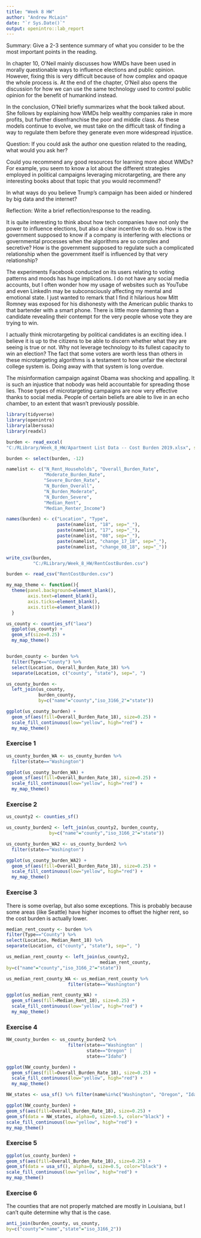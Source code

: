 ---
title: "Week 8 HW"
author: "Andrew McLain"
date: "`r Sys.Date()`"
output: openintro::lab_report
---

Summary: Give a 2-3 sentence summary of what you consider to be the most important points in the reading.

In chapter 10, O’Neil mainly discusses how WMDs have been used in morally questionable ways to influence elections and public opinion. However, fixing this is very difficult because of how complex and opaque the whole process is. At the end of the chapter, O’Neil also opens the discussion for how we can use the same technology used to control public opinion for the benefit of humankind instead. 

In the conclusion, O’Neil briefly summarizes what the book talked about. She follows by explaining how WMDs help wealthy companies rake in more profits, but further disenfranchise the poor and middle class. As these models continue to evolve, we must take on the difficult task of finding a way to regulate them before they generate even more widespread injustice.  

Question: If you could ask the author one question related to the reading, what would you ask her?

Could you recommend any good resources for learning more about WMDs? For example, you seem to know a lot about the different strategies employed in political campaigns leveraging microtargeting, are there any interesting books about that topic that you would recommend? 

In what ways do you believe Trump’s campaign has been aided or hindered by big data and the internet? 

Reflection: Write a brief reflection/response to the reading.

It is quite interesting to think about how tech companies have not only the power to influence elections, but also a clear incentive to do so. How is the government supposed to know if a company is interfering with elections or governmental processes when the algorithms are so complex and secretive? How is the government supposed to regulate such a complicated relationship when the government itself is influenced by that very relationship?  

The experiments Facebook conducted on its users relating to voting patterns and moods has huge implications. I do not have any social media accounts, but I often wonder how my usage of websites such as YouTube and even LinkedIn may be subconsciously affecting my mental and emotional state. 
I just wanted to remark that I find it hilarious how Mitt Romney was exposed for his dishonesty with the American public thanks to that bartender with a smart phone. There is little more damning than a candidate revealing their contempt for the very people whose vote they are trying to win. 

I actually think microtargeting by political candidates is an exciting idea. I believe it is up to the citizens to be able to discern whether what they are seeing is true or not. Why not leverage technology to its fullest capacity to win an election? The fact that some voters are worth less than others in these microtargeting algorithms is a testament to how unfair the electoral college system is. Doing away with that system is long overdue. 

The misinformation campaign against Obama was shocking and appalling. It is such an injustice that nobody was held accountable for spreading those lies. Those types of microtargeting campaigns are now very effective thanks to social media. People of certain beliefs are able to live in an echo chamber, to an extent that wasn’t previously possible. 



```{r load-packages, message=FALSE, warning=FALSE}
library(tidyverse)
library(openintro)
library(albersusa)
library(readxl)

burden <- read_excel(
"C:/RLibrary/Week_8_HW/Apartment List Data -- Cost Burden 2019.xlsx", skip = 1)

burden <- select(burden, -12)

namelist <- c("N_Rent_Households", "Overall_Burden_Rate",
              "Moderate_Burden_Rate", 
              "Severe_Burden_Rate",
              "N_Burden_Overall", 
              "N_Burden_Moderate",
              "N_Burden_Severe",
              "Median_Rent",
              "Median_Renter_Income")

names(burden) <- c("Location", "Type",
                   paste(namelist, "18", sep="_"),
                   paste(namelist, "17", sep="_"),
                   paste(namelist, "08", sep="_"),
                   paste(namelist, "change_17_18", sep="_"),
                   paste(namelist, "change_08_18", sep="_"))

write_csv(burden,
          "C:/RLibrary/Week_8_HW/RentCostBurden.csv")

burden <- read_csv("RentCostBurden.csv")

my_map_theme <- function(){
  theme(panel.background=element_blank(),
        axis.text=element_blank(),
        axis.ticks=element_blank(),
        axis.title=element_blank())
  }

us_county <- counties_sf("laea")
  ggplot(us_county) +
  geom_sf(size=0.25) +
  my_map_theme()


burden_county <- burden %>%
  filter(Type=="County") %>%
  select(Location, Overall_Burden_Rate_18) %>%
  separate(Location, c("county", "state"), sep=", ")

us_county_burden <-
  left_join(us_county,
            burden_county,
            by=c("name"="county","iso_3166_2"="state"))

ggplot(us_county_burden) +
  geom_sf(aes(fill=Overall_Burden_Rate_18), size=0.25) +
  scale_fill_continuous(low="yellow", high="red") +
  my_map_theme()
```

### Exercise 1


```{r exercise-1, message=FALSE, warning=FALSE}
us_county_burden_WA <- us_county_burden %>%
  filter(state=="Washington")

ggplot(us_county_burden_WA) +
  geom_sf(aes(fill=Overall_Burden_Rate_18), size=0.25) +
  scale_fill_continuous(low="yellow", high="red") +
  my_map_theme()
```

### Exercise 2


```{r exercise-2, message=FALSE, warning=FALSE}
us_county2 <- counties_sf()

us_county_burden2 <- left_join(us_county2, burden_county,
                by=c("name"="county","iso_3166_2"="state"))

us_county_burden_WA2 <- us_county_burden2 %>%
  filter(state=="Washington")

ggplot(us_county_burden_WA2) +
  geom_sf(aes(fill=Overall_Burden_Rate_18), size=0.25) +
  scale_fill_continuous(low="yellow", high="red") +
  my_map_theme()
```

### Exercise 3

There is some overlap, but also some exceptions. This is probably because some areas (like Seattle) have higher incomes to offset the higher rent, so the cost burden is actually lower. 
```{r exercise-3, message=FALSE, warning=FALSE}
median_rent_county <- burden %>%
filter(Type=="County") %>%
select(Location, Median_Rent_18) %>%
separate(Location, c("county", "state"), sep=", ")

us_median_rent_county <- left_join(us_county2,
                                   median_rent_county,
by=c("name"="county","iso_3166_2"="state"))

us_median_rent_county_WA <- us_median_rent_county %>%
                       filter(state=="Washington")

ggplot(us_median_rent_county_WA) +
  geom_sf(aes(fill=Median_Rent_18), size=0.25) +
  scale_fill_continuous(low="yellow", high="red") +
  my_map_theme()
```

### Exercise 4


```{r exercise-4, message=FALSE, warning=FALSE}
NW_county_burden <- us_county_burden2 %>%
                       filter(state=="Washington" |
                              state=="Oregon" |
                              state=="Idaho")

ggplot(NW_county_burden) +
  geom_sf(aes(fill=Overall_Burden_Rate_18), size=0.25) +
  scale_fill_continuous(low="yellow", high="red") +
  my_map_theme()

NW_states <- usa_sf() %>% filter(name%in%c("Washington", "Oregon", "Idaho"))

ggplot(NW_county_burden) +
geom_sf(aes(fill=Overall_Burden_Rate_18), size=0.25) +
geom_sf(data = NW_states, alpha=0, size=0.5, color="black") +
scale_fill_continuous(low="yellow", high="red") +
my_map_theme()

```

### Exercise 5


```{r exercise-5, message=FALSE, warning=FALSE}
ggplot(us_county_burden) +
geom_sf(aes(fill=Overall_Burden_Rate_18), size=0.25) +
geom_sf(data = usa_sf(), alpha=0, size=0.5, color="black") +
scale_fill_continuous(low="yellow", high="red") +
my_map_theme()
```

### Exercise 6

The counties that are not properly matched are mostly in Louisiana, but I can't quite determine why that is the case. 
```{r exercise-6, message=FALSE, warning=FALSE}
anti_join(burden_county, us_county,
by=c("county"="name","state"="iso_3166_2"))
```

